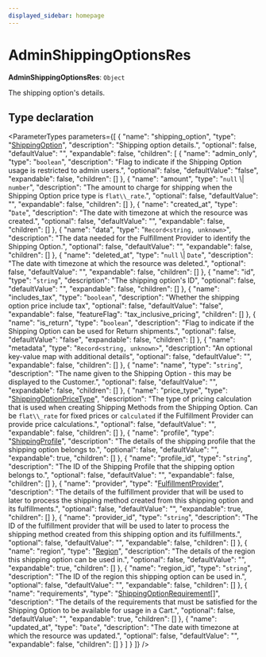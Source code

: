 ```yaml
---
displayed_sidebar: homepage
---
```



# AdminShippingOptionsRes

 **AdminShippingOptionsRes**: `Object`

The shipping option's details.

## Type declaration

<ParameterTypes parameters={[
  {
    "name": "shipping_option",
    "type": "[ShippingOption](../../entities/classes/entities.ShippingOption.mdx)",
    "description": "Shipping option details.",
    "optional": false,
    "defaultValue": "",
    "expandable": false,
    "children": [
      {
        "name": "admin_only",
        "type": "`boolean`",
        "description": "Flag to indicate if the Shipping Option usage is restricted to admin users.",
        "optional": false,
        "defaultValue": "false",
        "expandable": false,
        "children": []
      },
      {
        "name": "amount",
        "type": "`null` \\| `number`",
        "description": "The amount to charge for shipping when the Shipping Option price type is `flat\\_rate`.",
        "optional": false,
        "defaultValue": "",
        "expandable": false,
        "children": []
      },
      {
        "name": "created_at",
        "type": "`Date`",
        "description": "The date with timezone at which the resource was created.",
        "optional": false,
        "defaultValue": "",
        "expandable": false,
        "children": []
      },
      {
        "name": "data",
        "type": "`Record<string, unknown>`",
        "description": "The data needed for the Fulfillment Provider to identify the Shipping Option.",
        "optional": false,
        "defaultValue": "",
        "expandable": false,
        "children": []
      },
      {
        "name": "deleted_at",
        "type": "`null` \\| `Date`",
        "description": "The date with timezone at which the resource was deleted.",
        "optional": false,
        "defaultValue": "",
        "expandable": false,
        "children": []
      },
      {
        "name": "id",
        "type": "`string`",
        "description": "The shipping option's ID",
        "optional": false,
        "defaultValue": "",
        "expandable": false,
        "children": []
      },
      {
        "name": "includes_tax",
        "type": "`boolean`",
        "description": "Whether the shipping option price include tax",
        "optional": false,
        "defaultValue": "false",
        "expandable": false,
        "featureFlag": "tax_inclusive_pricing",
        "children": []
      },
      {
        "name": "is_return",
        "type": "`boolean`",
        "description": "Flag to indicate if the Shipping Option can be used for Return shipments.",
        "optional": false,
        "defaultValue": "false",
        "expandable": false,
        "children": []
      },
      {
        "name": "metadata",
        "type": "`Record<string, unknown>`",
        "description": "An optional key-value map with additional details",
        "optional": false,
        "defaultValue": "",
        "expandable": false,
        "children": []
      },
      {
        "name": "name",
        "type": "`string`",
        "description": "The name given to the Shipping Option - this may be displayed to the Customer.",
        "optional": false,
        "defaultValue": "",
        "expandable": false,
        "children": []
      },
      {
        "name": "price_type",
        "type": "[ShippingOptionPriceType](../../entities/enums/entities.ShippingOptionPriceType.mdx)",
        "description": "The type of pricing calculation that is used when creating Shipping Methods from the Shipping Option. Can be `flat\\_rate` for fixed prices or `calculated` if the Fulfillment Provider can provide price calculations.",
        "optional": false,
        "defaultValue": "",
        "expandable": false,
        "children": []
      },
      {
        "name": "profile",
        "type": "[ShippingProfile](../../entities/classes/entities.ShippingProfile.mdx)",
        "description": "The details of the shipping profile that the shipping option belongs to.",
        "optional": false,
        "defaultValue": "",
        "expandable": true,
        "children": []
      },
      {
        "name": "profile_id",
        "type": "`string`",
        "description": "The ID of the Shipping Profile that the shipping option belongs to.",
        "optional": false,
        "defaultValue": "",
        "expandable": false,
        "children": []
      },
      {
        "name": "provider",
        "type": "[FulfillmentProvider](../../entities/classes/entities.FulfillmentProvider.mdx)",
        "description": "The details of the fulfillment provider that will be used to later to process the shipping method created from this shipping option and its fulfillments.",
        "optional": false,
        "defaultValue": "",
        "expandable": true,
        "children": []
      },
      {
        "name": "provider_id",
        "type": "`string`",
        "description": "The ID of the fulfillment provider that will be used to later to process the shipping method created from this shipping option and its fulfillments.",
        "optional": false,
        "defaultValue": "",
        "expandable": false,
        "children": []
      },
      {
        "name": "region",
        "type": "[Region](../../entities/classes/entities.Region.mdx)",
        "description": "The details of the region this shipping option can be used in.",
        "optional": false,
        "defaultValue": "",
        "expandable": true,
        "children": []
      },
      {
        "name": "region_id",
        "type": "`string`",
        "description": "The ID of the region this shipping option can be used in.",
        "optional": false,
        "defaultValue": "",
        "expandable": false,
        "children": []
      },
      {
        "name": "requirements",
        "type": "[ShippingOptionRequirement](../../entities/classes/entities.ShippingOptionRequirement.mdx)[]",
        "description": "The details of the requirements that must be satisfied for the Shipping Option to be available for usage in a Cart.",
        "optional": false,
        "defaultValue": "",
        "expandable": true,
        "children": []
      },
      {
        "name": "updated_at",
        "type": "`Date`",
        "description": "The date with timezone at which the resource was updated.",
        "optional": false,
        "defaultValue": "",
        "expandable": false,
        "children": []
      }
    ]
  }
]} />
